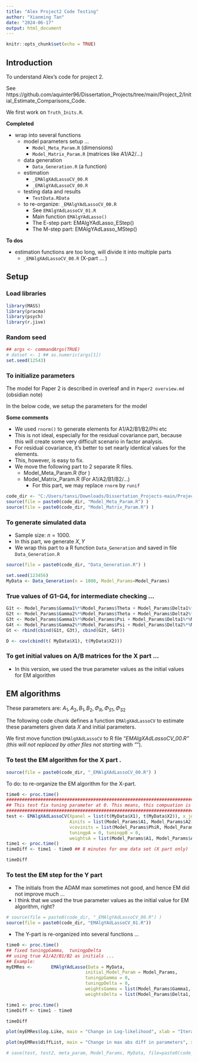 ---
title: "Alex Project2 Code Testing"
author: "Xianming Tan"
date: "2024-06-17"
output: html_document
---

```{r setup, include=FALSE}
knitr::opts_chunk$set(echo = TRUE)
```

## Introduction

To understand Alex's code for project 2. 

See https://github.com/aquinter96/Dissertation_Projects/tree/main/Project_2/Initial_Estimate_Comparisons_Code.  

We first work on `Truth_Inits.R`. 

**Completed**

- wrap into several functions
  - model parameters setup ... 
    - `Model_Meta_Param.R` (dimensions)
    - `Model_Matrix_Param.R` (matrices like A1/A2/...)
  - data generation
    - `Data_Generation.R` (a function)
  - estimation 
    - `_EMAlgXAdLassoCV_00.R`
    - `_EMAlgYAdLassoCV_00.R`
  - testing data and results 
    - `TestData.RData`
  - to re-organize: `_EMAlgYAdLassoCV_00.R` 
    - See `EMAlgYAdLassoCV_01.R`
    - Main function `EMAlgYAdLasso()`
    - The E-step part: EMAlgYAdLasso_EStep() 
    - The M-step part: EMAlgYAdLasso_MStep()

**To dos**

  - estimation functions are too long, will divide it into multiple parts 
    - `_EMAlgXAdLassoCV_00.R` (X-part ... )

## Setup 

### Load libraries

```{r, echo=TRUE}
library(MASS)
library(pracma)
library(psych)
library(r.jive)
```

### Random seed 

```{r, echo=TRUE}
## args <- commandArgs(TRUE)
# datset <- 1 ## as.numeric(args[1])
set.seed(12543)
```

### To initialize parameters

The model for Paper 2 is described in overleaf and in `Paper2 overview.md` (obsidian note)

In the below code, we setup the parameters for the model

**Some comments**

- We used `rnorm()` to generate elements for A1/A2/B1/B2/Phi etc 
- This is not ideal, especially for the residual covariance part, because this will create some very difficult scenario in factor analysis. 
- For residual covariance, it's better to set nearly identical values for the elements. 
- This, however, is easy to fix. 
- We move the following part to 2 separate R files.
  - Model_Meta_Param.R (for )
  - Model_Matrix_Param.R (For A1/A2/B1/B2/...)
    - For this part, we may replace `rnorm` by `runif`

```{r, echo=TRUE}
code_dir <- "C:/Users/tanxi/Downloads/Dissertation_Projects-main/Project_2/"
source(file = paste0(code_dir, "Model_Meta_Param.R") )
source(file = paste0(code_dir, "Model_Matrix_Param.R") )
```

### To generate simulated data 

- Sample size: $n = 1000$.
- In this part, we generate $X,Y$
- We wrap this part to a R function `Data_Generation` and saved in  file `Data_Generation.R`


```{r, echo=TRUE}
source(file = paste0(code_dir, "Data_Generation.R") )

set.seed(123456)
MyData <- Data_Generation(n = 1000, Model_Params=Model_Params)
```

### True values of G1-G4, for intermediate checking ... 

```{r, echo=TRUE}
G1t <- Model_Params$Gamma1%*%Model_Params$Theta + Model_Params$Delta1%*%Model_Params$Pi1
G2t <- Model_Params$Gamma2%*%Model_Params$Theta + Model_Params$Delta2%*%Model_Params$Pi2
G3t <- Model_Params$Gamma1%*%Model_Params$Psi + Model_Params$Delta1%*%Model_Params$Omega1
G4t <- Model_Params$Gamma2%*%Model_Params$Psi + Model_Params$Delta2%*%Model_Params$Omega2
Gt <- rbind(cbind(G1t, G3t), cbind(G2t, G4t))

D <- cov(cbind(t( MyData$X1), t(MyData$X2)))
```

### To get initial values on A/B matrices for the X part ... 

- In this version, we used the true parameter values as the initial values for EM algorithm

## EM algorithms  

These parameters are:  $A_1, A_2,  B_1, B_2, \Phi_R, \Phi_{S1}, \Phi_{S2}$

The following code chunk defines a function `EMAlgXAdLassoCV` to estimate these parameters given data $X$ and initial parameters. 

We first move function `EMAlgXAdLassoCV` to R file "_EMAlgXAdLassoCV_00.R" (this will not replaced by other files not starting with "_"). 


### To test the EM algorithm for the X part . 

```{r, echo=TRUE}
source(file = paste0(code_dir, "_EMAlgXAdLassoCV_00.R") )
```

To do:  to re-organize the EM algorithm for the X-part.  

```{r, echo=TRUE}
time0 <- proc.time()
############################################################################################################################################## 
## This test fix tuning parameter at 0. This means, this compuation is really intensive and slow (8 minutes for one X data). This is weird. 
############################################################################################################################################## 
test <- EMAlgXAdLassoCV(Xpanel = list(t(MyData$X1), t(MyData$X2)), x_joint =  meta_param$m, x_indiv = c(meta_param$u1, meta_param$u2), 
                        Ainits = list(Model_Params$A1, Model_Params$A2), Binits = list(Model_Params$B1, Model_Params$B2), 
                        vcovinits = list(Model_Params$PhiR, Model_Params$PhiS1, Model_Params$PhiS2, Model_Params$Phi11, Model_Params$Phi12), 
                        tuningpA = 0, tuningpB = 0,
                        weightsA = list(Model_Params$A1, Model_Params$A2), weightsB = list(Model_Params$B1, Model_Params$B2)  )
time1 <- proc.time()
timeDiff <- time1 - time0 ## 8 minutes for one data set (X part only)  ...; 150s (2.5 minutes)  

timeDiff 
```

### To test the EM step for the Y part

- The initials from the ADAM max sometimes not good, and hence EM did not improve much ...  
- I think that we used the true parameter values as the initial value for EM algorithm, right?

```{r, echo=TRUE}
# source(file = paste0(code_dir, "_EMAlgYAdLassoCV_00.R") )
source(file = paste0(code_dir, "EMAlgYAdLassoCV_01.R"))
```

- The Y-part is re-organized into several functions ... 


```{r, echo=TRUE}
time0 <- proc.time()
## fixed tuningpGamma,  tuningpDelta
## using true A1/A2/B1/B2 as initials ... 
## Example:  
myEMRes <-       EMAlgYAdLasso(Data = MyData,  
                              initial_Model_Param = Model_Params, 
                              tuningpGamma = 0, 
                              tuningpDelta = 0, 
                              weightsGamma = list(Model_Params$Gamma1, Model_Params$Gamma2), 
                              weightsDelta = list(Model_Params$Delta1, Model_Params$Delta2) )

time1 <- proc.time()
timeDiff <- time1 - time0    

timeDiff

plot(myEMRes$log.Like, main = "Change in Log-likelihood", xlab = "Iterations", ylab = "log-likelihood")

plot(myEMRes$diffList, main = "Change in max abs diff in parameters", xlab = "Iterations", ylab = "max-abs-diff")

# save(test, test2, meta_param, Model_Params, MyData, file=paste0(code_dir,  "TestData.RData"))
``` 
